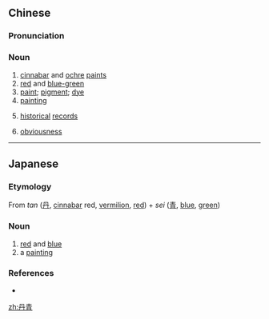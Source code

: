 ==Chinese==
{{zh-forms}}

===Pronunciation===
{{zh-pron
|m=dānqīng
|cat=n
}}

===Noun===
{{zh-noun}}

# [[cinnabar]] and [[ochre]] [[paint]]s
# [[red]] and [[blue-green]]
# [[paint]]; [[pigment]]; [[dye]]
# [[painting]]
# {{lb|zh|literary}} [[historical]] [[record]]s
# {{lb|zh|literary}} [[obviousness]]

----

==Japanese==
{{ja-kanjitab|たん|せい|yomi=on}}

===Etymology===
From ''tan'' ([[丹]], [[cinnabar]] red, [[vermilion]], [[red]]) + ''sei'' ([[青]], [[blue]], [[green]])

===Noun===
{{ja-noun|たんせい}}
# [[red]] and [[blue]]
# a [[painting]]

===References===
* {{R:Kojien}}

[[zh:丹青]]